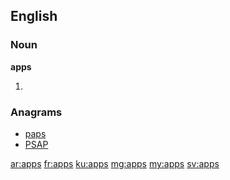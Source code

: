 {{also|Apps}}
==English==

===Noun===
'''apps'''

# {{plural of|app}}

===Anagrams===
* [[paps#English|paps]]
* [[PSAP#English|PSAP]]

[[ar:apps]]
[[fr:apps]]
[[ku:apps]]
[[mg:apps]]
[[my:apps]]
[[sv:apps]]